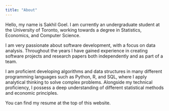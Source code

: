 ```yaml
---
title: "About"
---
```


Hello, my name is Sakhil Goel. I am currently an undergraduate student at the University of Toronto, working towards a degree in Statistics, Economics, and Computer Science.

I am very passionate about software development, with a focus on data analysis. Throughout the years I have gained experience in creating software projects and research papers both independently and as part of a team.

I am proficient developing algorithms and data structures in many different programming languages such as Python, R, and SQL, where I apply analytical thinking to solve complex problems. Alongside my technical proficiency, I possess a deep understanding of different statistical methods and economic principles.

You can find my resume at the top of this website.
